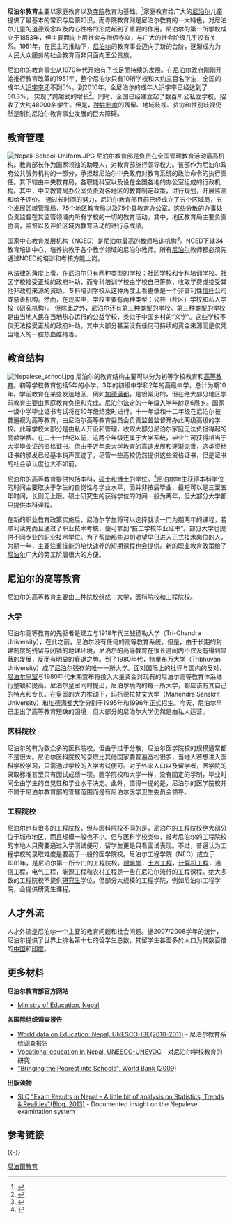 '''尼泊尔教育'''主要以家庭教育以及[[寺院|寺院]]教育为基础。<ref name="IIJSTR">{{cite web | url=http://www.ijstr.org/final-print/july2013/Performance-Of-Community-Schools-In-Nepal-A-Macro-Level-Analysis.pdf | title=Performance Of Community Schools In Nepal : A Macro Level Analysis | publisher=International Journal of Scientific and Technology Research | accessdate=9 July 2014 | author=Deepak Raj Parajuli , Tapash Das | archive-date=2016-03-03 | archive-url=https://web.archive.org/web/20160303233318/http://www.ijstr.org/final-print/july2013/Performance-Of-Community-Schools-In-Nepal-A-Macro-Level-Analysis.pdf | dead-url=no }}</ref>家庭教育给广大的[[尼泊尔|尼泊尔]]儿童提供了最基本的常识与启蒙知识，而寺院教育则是尼泊尔教育的一大特色，对尼泊尔儿童的道德观念以及内心性格的形成起到了重要的作用。尼泊尔的第一所学校成立于1853年，但主要面向上层社会与僧侣寺众，与广大的社会阶级几乎没有关系。1951年，在民主的推动下，[[尼泊尔|尼泊尔]]的教育事业迈向了新的台阶，逐渐成为为人民大众服务的社会教育而非只面向王公贵族。

尼泊尔的教育事业从1970年代开始有了长足而持续的发展。在[[尼泊尔|尼泊尔]]政府刚刚开始推行教育改革的1951年，整个尼泊尔只有10所学校和大约三百名学生，全国的成年人[[识字率|识字率]]还不到5%。到2010年，全尼泊尔的成年人识字率已经达到了60.3%， 实现了跨越式的增长<ref>{{cite web|url=https://www.cia.gov/library/publications/the-world-factbook/fields/2103.html#np|title=CIA world Fact book|publisher=CIA|accessdate=June 2014|archive-date=2016-11-24|archive-url=https://web.archive.org/web/20161124171442/https://www.cia.gov/library/publications/the-world-factbook/fields/2103.html#np|dead-url=no}}</ref>。同时，全国已经建立起了数百所公私立学校，招收了大约48000名学生。但是，[[种姓制度|种姓制度]]的残留、地域歧视、贫穷和性别歧视仍然是制约尼泊尔教育事业发展的巨大障碍。

==教育管理==

[[File:Nepali-School-Uniform.JPG|thumb]]
尼泊尔教育部是负责在全国管理教育活动最高机构。教育部长作为国家领袖的助理人，对教育部施行领导权力。该部作为尼泊尔政府公共服务机构的一部分，承担起尼泊尔中央政府对教育系统的政治命令的执行责任。其下辖由中央教育局，各职能科室以及设在全国各地的办公室组成的行政机构。其中，中央教育局办公室负责对各地区的教育制定政策，进行规划，开展监测和给予评价。 通过长时间的努力，尼泊尔教育部目前已经成立了五个区域局，五个发展区域管理局，75个地区教育局以及75个县教育办公室。这些分散的办事处负责监督在其监管领域内所有学校的一切的教育活动。其中，地区教育局主要负责协调，监督以及评价区域内教育活动的进行与成绩。 

国家中心教育发展机构（NCED）是尼泊尔最高的[[教师|教师]]培训机构<ref>{{Cite web |url=http://www.nced.gov.np/index.php?option=Home |title=存档副本 |accessdate=2015-11-26 |archive-date=2016-03-04 |archive-url=https://web.archive.org/web/20160304121544/http://www.nced.gov.np/index.php?option=Home |dead-url=no }}</ref>。NCED下辖34教育培训中心，培养执教于各个教学领域的尼泊尔教师。所有[[尼泊尔|尼泊尔]]教师都必须先通过NCED的培训和考核方能上岗。 

从[[法律|法律]]的角度上看，在尼泊尔只有两种类型的学校：社区学校和专科培训学校。社区学校接受正规的政府补助，而专科培训学校由学校自己筹款，收取学费或接受其他非政府来源的资助。专科培训学校从这种角度上看更像是一个非营利性[[信托|信托]]公司或慈善机构。然而，在现实中，学校主要有两种类型：公共（社区）学校和私人学校（研究机构）。 但除此之外，尼泊尔还有第三种类型的学校。第三种类型的学校是由当地人民在当地热心运行的公益学校，类似于中国乡村的“义学”。这些学校不仅无法接受正规的政府补助，其中大部分甚至没有任何可持续的资金来源而是仅凭当地人的一腔热血维持着。 

==教育结构==

[[File:Nepalese_school.jpg|thumb]]
尼泊尔的教育结构主要可以分为初等学校教育和[[高等教育|高等教育]]。初等学校教育包括5年的小学，3年的初级中学和2年的高级中学，总计为期10年。学前教育在某些发达地区，例如[[加德满都|加德满都]]，是很常见的，但在绝大部分地区学前教育主要由家庭教育负担和完成。尼泊尔法定的一年级入学年龄是6周岁。国家一级中学毕业证书考试将在10年级结束时进行。十一年级和十二年级在尼泊尔被普遍视为高等教育，由尼泊尔高等教育委员会负责监督监督开办此两级高级的学校。此等学校大部分是由私人开设和管理，收取大部分尼泊尔家庭无法负担得起的高额学费。在二十一世纪以前，这两个年级还属于大学系统，毕业生可获得相当于大学毕业证的资格证书。但由于近年来大学教育的高速发展和逐渐完善，这类资格证书的颁发已经基本销声匿迹了。尽管一些高校仍然提供这些资格证书，但是证书的社会承认度也大不如前。 

尼泊尔的高等教育提供包括本科，[[硕士|硕士]]和[[博士|博士]]的学位。<ref name="UNEVOC">{{cite web | url=http://www.unevoc.unesco.org/go.php?q=World+TVET+Database&ct=NPL | title=Vocational Education in Nepal | publisher=UNESCO-UNEVOC | accessdate=January 2014 | archive-date=2016-01-06 | archive-url=https://web.archive.org/web/20160106234235/http://www.unevoc.unesco.org/go.php?q=World+TVET+Database&ct=NPL | dead-url=no }}</ref>尼泊尔学生获得本科学位的时间主要取决于学生的自觉性与学业水平，而并非按届毕业，最短可以是三至五年时间，长则无上限。硕士研究生的获得学位的时间一般为两年，但大部分大学都只提供本科课程。 

在新的职业教育政策实施后，尼泊尔学生将可以选择就读一门为期两年的课程，若顺利读完而且通过了职业技术考核，便可拿到“技工学校毕业证书”。部分大学也提供不同专业的职业技术学位。为了帮助那些迫切渴望早日进入正式技术岗位的人，为期一年，主要注重技能的培快速养的短期课程也会提供。新的职业教育政策给了[[尼泊尔|尼泊尔]]广大的劳工阶层很大的方便。

==尼泊尔的高等教育==

尼泊尔的高等教育主要由三种院校组成：[[大学|大学]]，医科院校和工程院校。

===大学===

尼泊尔高等教育的先驱者是建立与1918年代三钱德勒大学（Tri-Chandra University），在此之前，尼泊尔没有任何的高等教育系统。但是，由于长期的封建制度的残留与闭锁的地理环境，尼泊尔的高等教育在很长时间内不仅没有得到显著的发展，反而有明显的衰退之势。到了1980年代，特里布万大学（Tribhuvan University）成了[[尼泊尔|尼泊尔]]残存的唯一一所大学。面对国际上的批评与国内的反对，[[尼泊尔皇室|尼泊尔皇室]]与1980年代末期宣布将投入大量资金对现有的尼泊尔高等教育体系进行整顿和提高。尼泊尔皇室同时提出，尼泊尔境内的每一所大学，都应该有其自己的特点和专长。在皇室的大力推动下，玛杭德拉[[梵文|梵文]]大学（Mahendra Sanskrit University）和[[加德满都|加德满都]][[大学|大学]]分别于1995年和1996年正式招生。今天，尼泊尔早已走出了高等教育短缺的困境，但大部分的尼泊尔大学仍然是由私人运营。

===医科院校===

尼泊尔的有为数众多的医科院校，但由于过于分散，尼泊尔医学院校的规模通常都不是很大。尼泊尔医科院校的录取比其他国家要普遍宽松很多，当地人若想进入医科学校学习，只需通过学校的入学考试便可。对于外来人口以及留学者，医学院的录取标准甚至只有面试成绩一项。医学院校和大学一样，没有固定的学制，毕业时间全由学生的自觉性和学业水平决定。此外，值得一提的是，尼泊尔的医学院校并不属于尼泊尔教育部的管辖范围而是有尼泊尔医学卫生委员会领导。

===工程院校===

尼泊尔也有很多的工程院校，但与医科院校不同的是，尼泊尔的工程院校绝大部分位于城市地区，而且规模一般也不小。但与医科学校类似，报考尼泊尔的工程院校的本地人只需要通过入学测试便可，留学生更是只看面试表现。不过，普遍认为工程学校的录取难度是要高于一般的医学院校。尼泊尔工程学院（NEC）成立于1981年，是尼泊尔第一所专门的工程院校。[[建筑学|建筑学]]，[[土木工程|土木工程]]，[[计算机工程|计算机工程]]，通信工程，电气工程，能源工程和农村工程是一些在尼泊尔流行的工程课程。绝大多数的工程院校不提供[[研究生|研究生]]学位，但部分大规模的工程学院，例如尼泊尔工程学院，会提供研究生课程。

==人才外流==
人才外流是尼泊尔一个主要的教育问题和社会问题。据2007/2008学年的统计，尼泊尔提供了世界上排名第十七的留学生总数，其留学生甚至多於人口为其数百倍的[[中国|中国]]和[[印度|印度]]。

==更多材料==
'''尼泊尔教育部官方网站'''
*[http://www.doe.gov.np/ Ministry of Education, Nepal] {{Wayback|url=http://www.doe.gov.np/ |date=20151124044428 }}
'''各国际组织调查报告'''
*[http://unesdoc.unesco.org/images/0021/002113/211309e.pdf World data on Education: Nepal, UNESCO-IBE(2010-2011)] {{Wayback|url=http://unesdoc.unesco.org/images/0021/002113/211309e.pdf |date=20160304080411 }} - 尼泊尔教育系统调查报告
*[http://www.unevoc.unesco.org/go.php?q=World+TVET+Database&ct=NPL Vocational education in Nepal, UNESCO-UNEVOC] {{Wayback|url=http://www.unevoc.unesco.org/go.php?q=World+TVET+Database&ct=NPL |date=20160106234235 }} - 对尼泊尔学校教育的研究
*[http://www.worldbank.org/en/news/feature/2009/09/22/nepal-bringing-the-poorest-into-schools "Bringing the Poorest into Schools", World Bank (2009)] {{Wayback|url=http://www.worldbank.org/en/news/feature/2009/09/22/nepal-bringing-the-poorest-into-schools |date=20151126043143 }}
'''出版读物'''
*[http://ekendraonline.com/edu/slc-results-nepal-trends/ SLC "Exam Results in Nepal – A little bit of analysis on Statistics, Trends & Realities"(Blog, 2013)] {{Wayback|url=http://ekendraonline.com/edu/slc-results-nepal-trends/ |date=20151101074523 }} - Documented insight on the Nepalese examination system


==参考链接==
{{Reflist|2}}

{{-}}
{{亚洲题目|教育}}

[[Category:尼泊爾教育|]]
